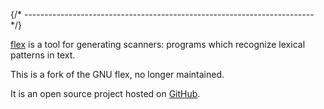 
{/* ------------------------------------------------------------------------ */}

[flex](https://github.com/westes/flex) is a tool for generating scanners: programs which recognize lexical patterns in text.

This is a fork of the GNU flex, no longer maintained.

It is an open source project hosted on
[GitHub](https://github.com/westes/flex).
